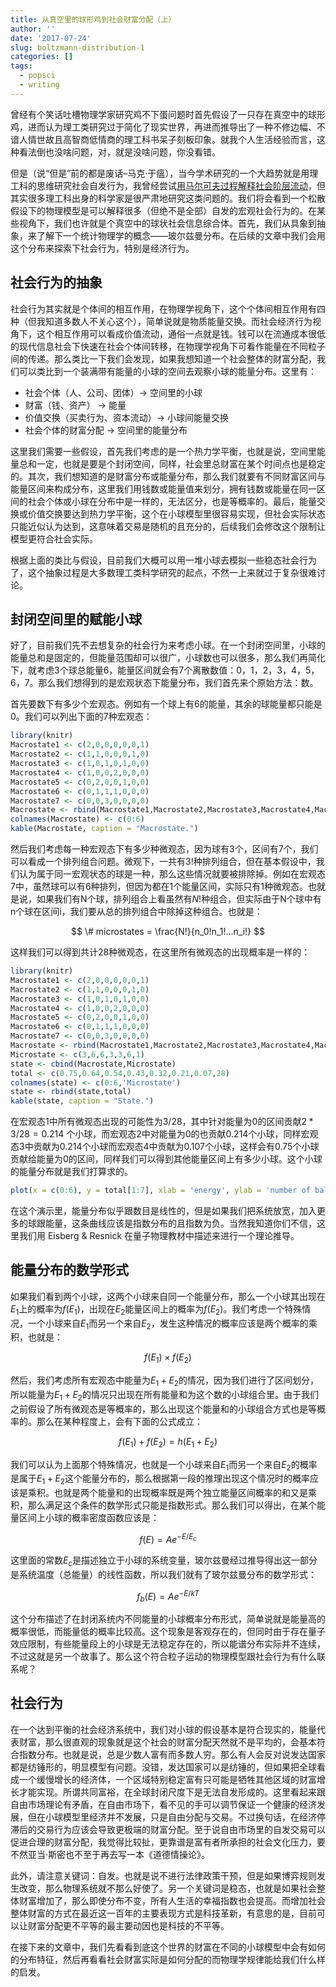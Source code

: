 ```yaml
---
title: 从真空里的球形鸡到社会财富分配（上）
author: ''
date: '2017-07-24'
slug: boltzmann-distribution-1
categories: []
tags:
  - popsci
  - writing
---
```


曾经有个笑话吐槽物理学家研究鸡不下蛋问题时首先假设了一只存在真空中的球形鸡，进而认为理工类研究过于简化了现实世界，再进而推导出了一种不修边幅、不谙人情世故且高智商低情商的理工科书呆子刻板印象。就我个人生活经验而言，这种看法倒也没啥问题，对，就是没啥问题，你没看错。

但是（说“但是”前的都是废话--马克·于瘟），当今学术研究的一个大趋势就是用理工科的思维研究社会自发行为，我曾经尝试[用马尔可夫过程解释社会阶层流动](http://blog.sciencenet.cn/blog-430956-869450.html)，但其实很多理工科出身的科学家是很严肃地研究这类问题的。我们将会看到一个松散假设下的物理模型是可以解释很多（但绝不是全部）自发的宏观社会行为的。在某些视角下，我们也许就是个真空中的球状社会信息综合体。首先，我们从具象到抽象，来了解下一个统计物理学的概念——玻尔兹曼分布。在后续的文章中我们会用这个分布来探索下社会行为，特别是经济行为。

## 社会行为的抽象

社会行为其实就是个体间的相互作用，在物理学视角下，这个个体间相互作用有四种（但我知道多数人不关心这个），简单说就是物质能量交换。而社会经济行为视角下，这个相互作用可以看成价值流动，通俗一点就是钱。钱可以在流通成本很低的现代信息社会下快速在社会个体间转移，在物理学视角下可看作能量在不同粒子间的传递。那么类比一下我们会发现，如果我想知道一个社会整体的财富分配，我们可以类比到一个装满带有能量的小球的空间去观察小球的能量分布。这里有：

- 社会个体（人、公司、团体）-> 空间里的小球
- 财富（钱、资产） -> 能量
- 价值交换（买卖行为、资本流动）-> 小球间能量交换
- 社会个体的财富分配 -> 空间里的能量分布

这里我们需要一些假设，首先我们考虑的是一个热力学平衡，也就是说，空间里能量总和一定，也就是要是个封闭空间，同样，社会里总财富在某个时间点也是稳定的。其次，我们想知道的是财富分布或能量分布，那么我们就要有不同财富区间与能量区间来构成分布，这里我们用钱数或能量值来划分，拥有钱数或能量在同一区间的社会个体或小球在分布中是一样的，无法区分，也是等概率的。最后，能量交换或价值交换要达到热力学平衡，这个在小球模型里很容易实现，但社会实际状态只能近似认为达到，这意味着交易是随机的且充分的，后续我们会修改这个限制让模型更符合社会实际。

根据上面的类比与假设，目前我们大概可以用一堆小球去模拟一些稳态社会行为了，这个抽象过程是大多数理工类科学研究的起点，不然一上来就过于复杂很难讨论。

## 封闭空间里的赋能小球

好了，目前我们先不去想复杂的社会行为来考虑小球。在一个封闭空间里，小球的能量总和是固定的，但能量范围却可以很广，小球数也可以很多，那么我们再简化下，就考虑3个球总能量6，能量区间就会有7个离散数值：0，1，2，3，4，5，6，7。那么我们想得到的是宏观状态下能量分布，我们首先来个原始方法：数。

首先要数下有多少个宏观态。例如有一个球上有6的能量，其余的球能量都只能是0。我们可以列出下面的7种宏观态：

```r
library(knitr)
Macrostate1 <- c(2,0,0,0,0,0,1)
Macrostate2 <- c(1,1,0,0,0,1,0)
Macrostate3 <- c(1,0,1,0,1,0,0)
Macrostate4 <- c(1,0,0,2,0,0,0)
Macrostate5 <- c(0,2,0,0,1,0,0)
Macrostate6 <- c(0,1,1,1,0,0,0)
Macrostate7 <- c(0,0,3,0,0,0,0)
Macrostate <- rbind(Macrostate1,Macrostate2,Macrostate3,Macrostate4,Macrostate5,Macrostate6,Macrostate7)
colnames(Macrostate) <- c(0:6)
kable(Macrostate, caption = "Macrostate.")
```

然后我们考虑每一种宏观态下有多少种微观态，因为球有3个，区间有7个，我们可以看成一个排列组合问题。微观下，一共有$3!$种排列组合，但在基本假设中，我们认为属于同一宏观状态的球是一种，那么这些情况就要被排除掉。例如在宏观态7中，虽然球可以有6种排列，但因为都在1个能量区间，实际只有1种微观态。也就是说，如果我们有N个球，排列组合上看虽然有$N!$种组合，但实际由于N个球中有n个球在区间i，我们要从总的排列组合中除掉这种组合。也就是：

$$
\# microstates = \frac{N!}{n_0!n_1!...n_i!}
$$

这样我们可以得到共计28种微观态，在这里所有微观态的出现概率是一样的：

```r
library(knitr)
Macrostate1 <- c(2,0,0,0,0,0,1)
Macrostate2 <- c(1,1,0,0,0,1,0)
Macrostate3 <- c(1,0,1,0,1,0,0)
Macrostate4 <- c(1,0,0,2,0,0,0)
Macrostate5 <- c(0,2,0,0,1,0,0)
Macrostate6 <- c(0,1,1,1,0,0,0)
Macrostate7 <- c(0,0,3,0,0,0,0)
Macrostate <- rbind(Macrostate1,Macrostate2,Macrostate3,Macrostate4,Macrostate5,Macrostate6,Macrostate7)
Microstate <- c(3,6,6,3,3,6,1)
state <- cbind(Macrostate,Microstate)
total <- c(0.75,0.64,0.54,0.43,0.32,0.21,0.07,28)
colnames(state) <- c(0:6,'Microstate')
state <- rbind(state,total)
kable(state, caption = "State.")
```

在宏观态1中所有微观态出现的可能性为$3/28$，其中针对能量为0的区间贡献$2*3/28 = 0.214$ 个小球，而宏观态2中对能量为0的也贡献$0.214$个小球，同样宏观态3中贡献为$0.214$个小球而宏观态4中贡献为$0.107$个小球，这样会有$0.75$个小球贡献给能量为0的区间，同样我们可以得到其他能量区间上有多少小球。这个小球的能量分布就是我们打算求的。

```r
plot(x = c(0:6), y = total[1:7], xlab = 'energy', ylab = 'number of ball', type = 'l')
```

在这个演示里，能量分布似乎跟数目是线性的，但是如果我们把系统放宽，加入更多的球跟能量，这条曲线应该是指数分布的且指数为负。当然我知道你们不信，这里我们用 Eisberg & Resnick 在量子物理教材中描述来进行一个理论推导。

## 能量分布的数学形式

如果我们看到两个小球，这两个小球来自同一个能量分布，那么一个小球其出现在$E_1$上的概率为$f(E_1)$，出现在$E_2$能量区间上的概率为$f(E_2)$。我们考虑一个特殊情况，一个小球来自$E_1$而另一个来自$E_2$，发生这种情况的概率应该是两个概率的乘积，也就是：

$$
f(E_1) \times f(E_2) 
$$

然后，我们考虑所有宏观态中能量为$E_1 + E_2$的情况，因为我们进行了区间划分，所以能量为$E_1 + E_2$的情况只出现在所有能量和为这个数的小球组合里。由于我们之前假设了所有微观态是等概率的，那么出现这个能量和的小球组合方式也是等概率的。那么在某种程度上，会有下面的公式成立：

$$
f(E_1)+f(E_2) = h(E_1+E_2)
$$

我们可以认为上面那个特殊情况，也就是一个小球来自$E_1$而另一个来自$E_2$的概率是属于$E_1 + E_2$这个能量分布的，那么根据第一段的推理出现这个情况时的概率应该是乘积。也就是两个能量和的出现概率既是两个独立能量区间概率的和又是乘积，那么满足这个条件的数学形式只能是指数形式。那么我们可以得出，在某个能量区间上小球的概率密度函数应该是：

$$
f(E) = A e^{-E/E_c}
$$

这里面的常数$E_c$是描述独立于小球的系统变量，玻尔兹曼经过推导得出这一部分是系统温度（总能量）的线性函数，所以我们就有了玻尔兹曼分布的数学形式：

$$
f_b(E) = A e^{-E/kT}
$$

这个分布描述了在封闭系统内不同能量的小球概率分布形式，简单说就是能量高的概率很低，而能量低的概率比较高。这个现象是客观存在的，但同时由于存在量子效应限制，有些能量段上的小球是无法稳定存在的，所以能谱分布实际并不连续，不过这就是另一个故事了。那么这个符合粒子运动的物理模型跟社会行为有什么联系呢？

## 社会行为

在一个达到平衡的社会经济系统中，我们对小球的假设基本是符合现实的，能量代表财富，那么很直观的现象就是这个社会的财富分配天然就不是平均的，会基本符合指数分布。也就是说，总是少数人富有而多数人穷。那么有人会反对说发达国家都是纺锤形的，明显模型有问题。没错，发达国家可以是纺锤的，但如果把全球看成一个缓慢增长的经济体，一个区域特别稳定富有只可能是牺牲其他区域的财富增长才能实现。所谓共同富裕，在全球封闭尺度下是无法自发形成的。这里看起来跟自由市场理论有矛盾，在自由市场下，看不见的手可以调节保证一个健康的经济发展，但在小球模型里经济并不发展，只是自由分配与交易。不过换句话，在经济停滞后的交易行为应该会导致更极端的财富分配。至于说自由市场里的自发交易可以促进合理的财富分配，我觉得比较扯，更靠谱是富有者所承担的社会文化压力，要不然亚当·斯密也不至于再去写一本《道德情操论》。

此外，请注意关键词：自发。也就是说不进行法律政策干预，但是如果博弈规则发生改变，那么物理系统就不那么好使了。另一个关键词是稳态，也就是如果社会整体财富增加了，那么即使分布不变，所有人生活的幸福指数也会提高。而增加社会整体财富的方式在最近这一百年的主要表现方式是科技革新，有意思的是，目前可以让财富分配更不平等的最主要动因也是科技的不平等。

在接下来的文章中，我们先看看到底这个世界的财富在不同的小球模型中会有如何的分布特征，然后再看看社会财富实际是如何分配的而物理学规律能给我们什么样的启发。